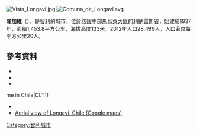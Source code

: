 [[Image:Vista_Longavi.jpg|right]]
[[Image:Comuna_de_Longaví.svg|right]]
{{Coord|35|58|S|71|41|W|display=title}}

'''隆加維'''（{{lang-es|Longaví}}），是[[智利|智利]]的城市，位於該國中部[[馬烏萊大區|馬烏萊大區]]的[[利納雷斯省|利納雷斯省]]，始建於1937年，面積1,453.8平方公里，海拔高度133米，2012年人口28,499人，人口密度每平方公里20人。

==參考資料==
*{{Cite web |url = http://www.asemuch.cl/ |title=Asociación Chilena de Municipalidades | accessdate=7 February 2011|language=es}}
*{{Cite web |url = http://www.municipalidadlongavi.cl/ |title=Municipality of Longaví | accessdate=7 February 2011|language=es}}
*{{cite web |url= http://www.ine.cl/canales/chile_estadistico/censos_poblacion_vivienda/censo_pobl_vivi.php |title= National Statistics Institute |accessdate= 18 July 2010 |language= es |archive-date= 2010-01-25 |archive-url= https://web.archive.org/web/20100125030853/http://www.ine.cl/canales/chile_estadistico/censos_poblacion_vivienda/censo_pobl_vivi.php |dead-url= no }}
me in Chile|CLT]]
*{{URL|http://www.municipalidadlongavi.cl/}}
*[http://local.google.com/local?f=q&hl=en&q=Longav%C3%AD,+Chile&ie=UTF8&ll=-35.966614,-71.684074&spn=0.069051,0.14677&t=k&om=1 Aerial view of Longaví, Chile (Google maps)]

{{Chile-geo-stub}}
[[Category:智利城市|Category:智利城市]]